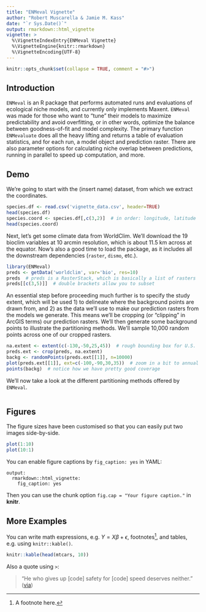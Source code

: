 ```yaml
---
title: "ENMeval Vignette"
author: "Robert Muscarella & Jamie M. Kass"
date: "`r Sys.Date()`"
output: rmarkdown::html_vignette
vignette: >
  %\VignetteIndexEntry{ENMeval Vignette}
  %\VignetteEngine{knitr::rmarkdown}
  %\VignetteEncoding{UTF-8}
---
```


```r
knitr::opts_chunk$set(collapse = TRUE, comment = "#>")
```

## Introduction

`ENMeval` is an R package that performs automated runs and evaluations of ecological niche models, and currently only implements Maxent. `ENMeval` was made for those who want to "tune" their models to maximize predictability and avoid overfitting, or in other words, optimize the balance between goodness-of-fit and model complexity. The primary function `ENMevaluate` does all the heavy lifting and returns a table of evaluation statistics, and for each run, a model object and prediction raster. There are also parameter options for calculating niche overlap between predictions, running in parallel to speed up computation, and more.

## Demo

We're going to start with the (insert name) dataset, from which we extract the coordinates.

```r
species.df <- read.csv('vignette_data.csv', header=TRUE)
head(species.df)
species.coord <- species.df[,c(3,2)]  # in order: longitude, latitude
head(species.coord)
```

Next, let's get some climate data from WorldClim. We'll download the 19 bioclim variables at 10 arcmin resolution, which is about 11.5 km across at the equator. Now's also a good time to load the package, as it includes all the downstream dependencies (`raster`, `dismo`, etc.).

```r
library(ENMeval)  
preds <- getData('worldclim', var='bio', res=10)
preds  # preds is a RasterStack, which is basically a list of rasters
preds[[c(3,5)]]  # double brackets allow you to subset
```

An essential step before proceeding much further is to specify the study extent, which will be used 1) to delineate where the background points are drawn from, and 2) as the data we'll use to make our prediction rasters from the models we generate. This means we'll be cropping (or "clipping" in ArcGIS terms) our prediction rasters. We'll then generate some background points to illustrate the partitioning methods. We'll sample 10,000 random points across one of our cropped rasters.

```r
na.extent <- extent(c(-130,-50,25,45))  # rough bounding box for U.S.
preds.ext <- crop(preds, na.extent)
backg <- randomPoints(preds.ext[[1]], n=10000)
plot(preds.ext[[1]], ext=c(-100,-90,30,35))  # zoom in a bit to annual mean temp
points(backg)  # notice how we have pretty good coverage
```

We'll now take a look at the different partitioning methods offered by `ENMeval`.

```r

```








## Figures

The figure sizes have been customised so that you can easily put two images side-by-side. 

```r
plot(1:10)
plot(10:1)
```

You can enable figure captions by `fig_caption: yes` in YAML:

    output:
      rmarkdown::html_vignette:
        fig_caption: yes

Then you can use the chunk option `fig.cap = "Your figure caption."` in **knitr**.

## More Examples

You can write math expressions, e.g. $Y = X\beta + \epsilon$, footnotes^[A footnote here.], and tables, e.g. using `knitr::kable()`.

```r
knitr::kable(head(mtcars, 10))
```

Also a quote using `>`:

> "He who gives up [code] safety for [code] speed deserves neither."
([via](https://twitter.com/hadleywickham/status/504368538874703872))
